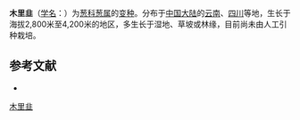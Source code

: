 {{Infraspeciesbox
| name = 木里韭
| status = 
| status_system = 
| image =
| species =  ''''
| varietas = muliense
| genus = Allium
| species = hookeri
| authority = Airy-Shaw
}}

'''木里韭'''（[[学名|学名]]：{{lang|la|''Allium hookeri'' var. ''muliense''}}）为[[葱科|葱科]][[葱属|葱属]]的[[变种|变种]]。分布于[[中国大陆|中国大陆]]的[[云南|云南]]、[[四川|四川]]等地，生长于海拔2,800米至4,200米的地区，多生长于湿地、草坡或林缘，目前尚未由人工引种栽培。

== 参考文献 ==
<div class="references-small">
* {{cite web| url =http://www.bioinfo.cn/db05/KmzwSpecies.php?action=view&id=25274| title =木里韭（变种）| work =《中国高等植物数据库全库》| publisher =中国科学院微生物研究所| author =昆明植物研究所| accessdate =2009-02-25| deadurl =yes| archiveurl =https://web.archive.org/web/20160305100255/http://www.bioinfo.cn/db05/KmzwSpecies.php?action=view&id=25274| archivedate =2016-03-05}}
</div>
{{Taxonbar|from=Q11093221}}

[[Category:葱属|木里韭]]


{{植物小作品}}